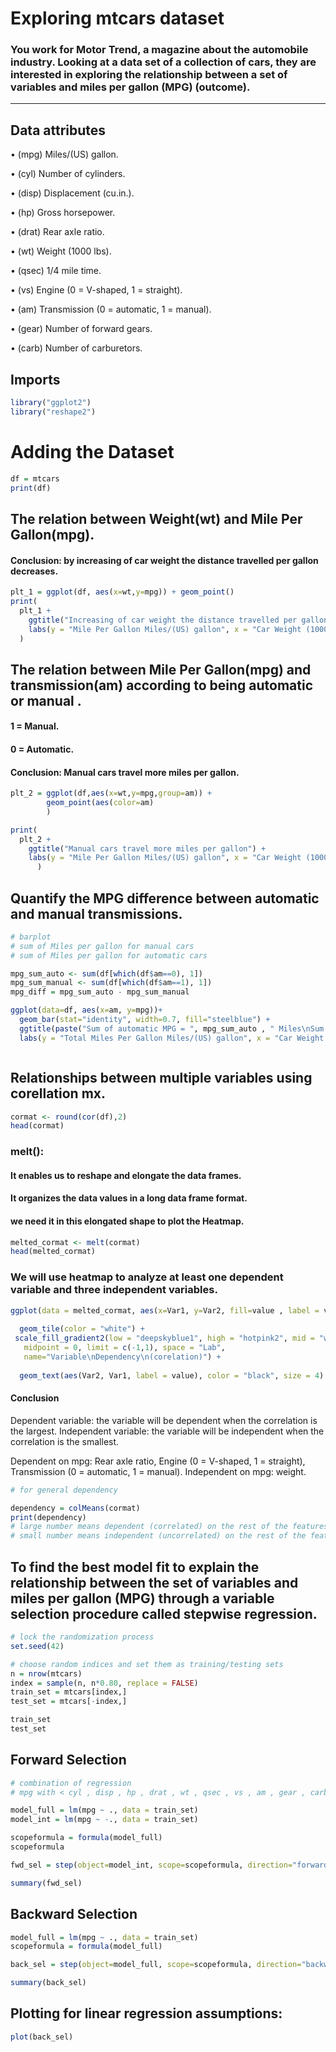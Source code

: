 # Exploring mtcars dataset

### You work for Motor Trend, a magazine about the automobile industry. Looking at a data set of a collection of cars, they are interested in exploring the relationship between a set of variables and miles per gallon (MPG) (outcome).

--------------------------------------------------------------------------------------------------


## Data attributes
• (mpg)     Miles/(US) gallon.

• (cyl)     Number of cylinders.

• (disp)    Displacement (cu.in.).

• (hp)      Gross horsepower.

• (drat)    Rear axle ratio.

• (wt)      Weight (1000 lbs).

• (qsec)    1/4 mile time.

• (vs)      Engine (0 = V-shaped, 1 = straight).

• (am)      Transmission (0 = automatic, 1 = manual).

• (gear)    Number of forward gears.

• (carb)    Number of carburetors.


## Imports
```{r}
library("ggplot2")
library("reshape2")

```


# Adding the Dataset
```{r}

df = mtcars
print(df)

```

## The relation between Weight(wt) and Mile Per Gallon(mpg).
#### Conclusion: by increasing of car weight the distance travelled per gallon decreases.
```{r}

plt_1 = ggplot(df, aes(x=wt,y=mpg)) + geom_point()
print(
  plt_1 + 
    ggtitle("Increasing of car weight the distance travelled per gallon decreases") + 
    labs(y = "Mile Per Gallon Miles/(US) gallon", x = "Car Weight (1000 lbs)") 
  )

```


## The relation between Mile Per Gallon(mpg) and transmission(am) according to being automatic or manual .
#### 1 = Manual.
#### 0 = Automatic.
#### Conclusion: Manual cars travel more miles per gallon.
```{r}

plt_2 = ggplot(df,aes(x=wt,y=mpg,group=am)) +
        geom_point(aes(color=am)
        )

print(
  plt_2 +
    ggtitle("Manual cars travel more miles per gallon") +
    labs(y = "Mile Per Gallon Miles/(US) gallon", x = "Car Weight (1000 lbs)")  
      )


```

## Quantify the MPG difference between automatic and manual transmissions.
```{r}
# barplot 
# sum of Miles per gallon for manual cars
# sum of Miles per gallon for automatic cars

mpg_sum_auto <- sum(df[which(df$am==0), 1])
mpg_sum_manual <- sum(df[which(df$am==1), 1])
mpg_diff = mpg_sum_auto - mpg_sum_manual

ggplot(data=df, aes(x=am, y=mpg))+
  geom_bar(stat="identity", width=0.7, fill="steelblue") +
  ggtitle(paste("Sum of automatic MPG = ", mpg_sum_auto , " Miles\nSum of manual MPG = ", mpg_sum_manual , " Miles\nDifference = " , mpg_diff , " Miles")) +
  labs(y = "Total Miles Per Gallon Miles/(US) gallon", x = "Car Weight (1000 lbs)")  



```

## Relationships between multiple variables using corellation mx.
```{r}

cormat <- round(cor(df),2)
head(cormat)

```


### melt():
#### It enables us to reshape and elongate the data frames.
#### It organizes the data values in a long data frame format.
#### we need it in this elongated shape to plot the Heatmap.
```{r}

melted_cormat <- melt(cormat)
head(melted_cormat)

```


### We will use heatmap to analyze at least one dependent variable and three independent variables.
```{r}

ggplot(data = melted_cormat, aes(x=Var1, y=Var2, fill=value , label = value), color = "black", size = 4 ) + 
  
  geom_tile(color = "white") +
 scale_fill_gradient2(low = "deepskyblue1", high = "hotpink2", mid = "white", 
   midpoint = 0, limit = c(-1,1), space = "Lab", 
   name="Variable\nDependency\n(corelation)") +
  
  geom_text(aes(Var2, Var1, label = value), color = "black", size = 4)

```

#### Conclusion
Dependent variable: the variable will be dependent when the correlation is the largest.
Independent variable: the variable will be independent when the correlation is the smallest.

Dependent on mpg: Rear axle ratio, Engine (0 = V-shaped, 1 = straight), Transmission (0 = automatic, 1 = manual). 
Independent on mpg: weight.

```{r}
# for general dependency 

dependency = colMeans(cormat)
print(dependency)
# large number means dependent (correlated) on the rest of the features.
# small number means independent (uncorrelated) on the rest of the features.

```

## To find the best model fit to explain the relationship between the set of variables and miles per gallon (MPG) through a variable selection procedure called stepwise regression.
```{r}

# lock the randomization process
set.seed(42)

# choose random indices and set them as training/testing sets
n = nrow(mtcars)
index = sample(n, n*0.80, replace = FALSE)
train_set = mtcars[index,]
test_set = mtcars[-index,]

train_set
test_set

```

## Forward Selection
```{r}
# combination of regression
# mpg with < cyl , disp , hp , drat , wt , qsec , vs , am , gear , carb >

model_full = lm(mpg ~ ., data = train_set)
model_int = lm(mpg ~ -., data = train_set)

scopeformula = formula(model_full)
scopeformula

```
```{r}
fwd_sel = step(object=model_int, scope=scopeformula, direction="forward")
```
```{r}
summary(fwd_sel)
```

## Backward Selection
```{r}

model_full = lm(mpg ~ ., data = train_set)
scopeformula = formula(model_full)

back_sel = step(object=model_full, scope=scopeformula, direction="backward")

```
```{r}
summary(back_sel)
```

## Plotting for linear regression assumptions:
```{r}
plot(back_sel)
```













